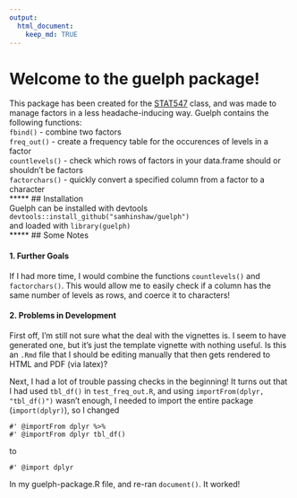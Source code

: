 ```yaml
---
output:
  html_document:
    keep_md: TRUE
---
```

# Welcome to the guelph package!

This package has been created for the [STAT547](http://stat545-ubc.github.io/) class, and was made to manage factors in a less headache-inducing way. 
Guelph contains the following functions:  
`fbind()` - combine two factors   
`freq_out()` - create a frequency table for the occurences of levels in a factor   
`countlevels()` - check which rows of factors in your data.frame should or shouldn't be factors   
`factorchars()` - quickly convert a specified column from a factor to a character   
*****
## Installation  
Guelph can be installed with devtools `devtools::install_github("samhinshaw/guelph")`  
and loaded with `library(guelph)`  
*****
## Some Notes 

#### 1. Further Goals   
If I had more time, I would combine the functions `countlevels()` and `factorchars()`.  This would allow me to easily check if a column has the same number of levels as rows, and coerce it to characters!

#### 2. Problems in Development  
First off, I'm still not sure what the deal with the vignettes is.  I seem to have generated one, but it's just the template vignette with nothing useful.  Is this an `.Rmd` file that I should be editing manually that then gets rendered to HTML and PDF (via latex)?   

Next, I had a lot of trouble passing checks in the beginning!  It turns out that I had used `tbl_df()` in `test_freq_out.R`, and using `importFrom(dplyr, "tbl_df()")` wasn't enough, I needed to import the entire package (`import(dplyr)`), so I changed
```
#' @importFrom dplyr %>%
#' @importFrom dplyr tbl_df()
```
to 
```
#' @import dplyr
```

In my guelph-package.R file, and re-ran `document()`.  It worked!
